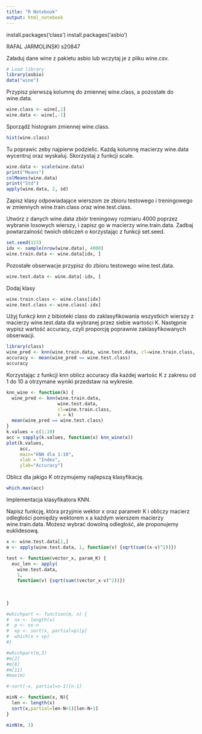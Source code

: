 ```yaml
---
title: "R Notebook"
output: html_notebook
---
```


install.packages('class')
install.packages('asbio')

RAFAL JARMOLINSKI
s20847

Załaduj dane wine z pakietu asbio lub wczytaj je z pliku wine.csv.
```r
# Load library
library(asbio)
data("wine")
```
Przypisz pierwszą kolumnę do zmiennej wine.class, a pozostałe do wine.data.
```r
wine.class <- wine[,1]
wine.data <- wine[,-1]
```
Sporządź histogram zmiennej wine.class.
```r
hist(wine.class)
```
Tu poprawic zeby najpierw podzielic.
Każdą kolumnę macierzy wine.data wycentruj oraz wyskaluj. Skorzystaj z funkcji scale.
```r
wine.data <- scale(wine.data)
print("Means")
colMeans(wine.data)
print("Std")
apply(wine.data, 2, sd)
```
Zapisz klasy odpowiadające wierszom ze zbioru testowego i treningowego w zmiennych wine.train.class
oraz wine.test.class.

Utwórz z danych wine.data zbiór treningowy rozmiaru 4000 poprzez wybranie losowych wierszy, i
zapisz go w macierzy wine.train.data. Zadbaj powtarzalność twoich obliczeń o korzystając z funkcji
set.seed.
```r
set.seed(123)
idx <- sample(nrow(wine.data), 4000)
wine.train.data <- wine.data[idx, ]
```
Pozostałe obserwacje przypisz do zbioru testowego wine.test.data.
```r
wine.test.data <- wine.data[-idx, ]
```
Dodaj klasy
```r
wine.train.class <- wine.class[idx]
wine.test.class <- wine.class[-idx]
```
Użyj funkcji knn z bibioteki class do zaklasyfikowania wszystkich wierszy z macierzy wine.test.data
dla wybranej przez siebie wartości K. Następnie wypisz wartość accuracy, czyli proporcję poprawnie
zaklasyfikowanych obserwacji.
```r
library(class)
wine_pred <- knn(wine.train.data, wine.test.data, cl=wine.train.class, k = 7)
accuracy <- mean(wine_pred == wine.test.class)
accuracy
```
Korzystając z funkcji knn oblicz accuracy dla każdej wartośc K z zakresu od 1 do 10 a otrzymane
wyniki przedstaw na wykresie.
```r
knn_wine <- function(k) {
  wine_pred <- knn(wine.train.data,
                   wine.test.data,
                   cl=wine.train.class,
                   k = k)
  mean(wine_pred == wine.test.class)
}
k.values = c(1:10)
acc = sapply(k.values, function(x) knn_wine(x))
plot(k.values,
     acc,
     main="KNN dla 1:10",
     xlab = "Index",
     ylab="Accuracy")
```
Oblicz dla jakigo K otrzymujemy najlepszą klasyfikację.
```r
which.max(acc)
```

Implementacja klasyfikatora KNN.

Napisz funkcję, która przyjmie wektor x oraz parametr K i obliczy macierz odległości pomiędzy wektorem x a każdym wierszem macierzy wine.train.data.
Możesz wybrać dowolną odległość, ale proponujemy euklidesową.
```r
x <- wine.test.data[1,]
m <- apply(wine.test.data, 1, function(v) {sqrt(sum((x-v)^2))})

test <- function(vector_x, param_K) {
  euc_len <- apply(
    wine.test.data,
    1,
    function(v) {sqrt(sum((vector_x-v)^2))})
  
  
  
}


```

```r

#whichpart <- function(m, n) {
#  nx <- length(x)
#  p <- nx-n
#  xp <- sort(x, partial=p)[p]
#  which(x > xp)
#}

#whichpart(m,3)
#m[2]
#m[8]
#m[11]
#max(m)

#-sort(-x, partial=n-1)[n-1]
```

```r
minN <- function(x, N){
  len <- length(x)
  sort(x,partial=len-N+1)[len-N+1]
}

minN(m, 3)
```
